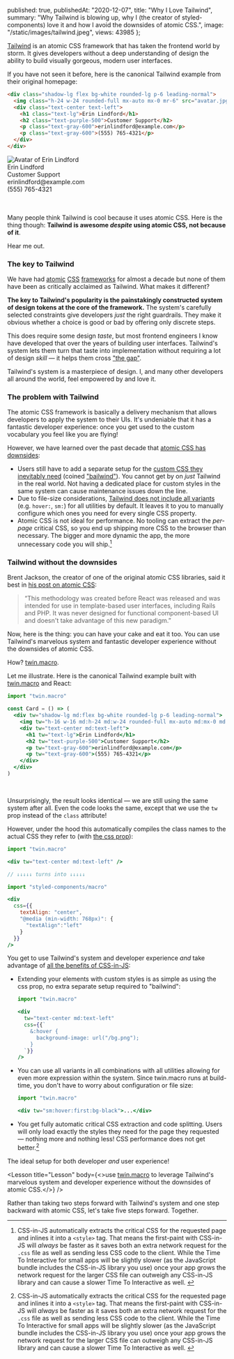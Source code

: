 
  published: true,
  publishedAt: "2020-12-07",
  title: "Why I Love Tailwind",
  summary: "Why Tailwind is blowing up, why I (the creator of styled-components) love it and how I avoid the downsides of atomic CSS.",
  image: "/static/images/tailwind.jpeg",
  views: 43985
};


[Tailwind](https://tailwindcss.com) is an atomic CSS framework that has taken the frontend world by storm. It gives developers without a deep understanding of design the ability to build visually gorgeous, modern user interfaces. 

If you have not seen it before, here is the canonical Tailwind example from their original homepage:

```html
<div class="shadow-lg flex bg-white rounded-lg p-6 leading-normal">
  <img class="h-24 w-24 rounded-full mx-auto mx-0 mr-6" src="avatar.jpg" />
  <div class="text-center text-left">
    <h1 class="text-lg">Erin Lindford</h1>
    <h2 class="text-purple-500">Customer Support</h2>
    <p class="text-gray-600">erinlindford@example.com</p>
    <p class="text-gray-600">(555) 765-4321</p>
  </div>
</div>
```

<style>{`
.shadow-lg { box-shadow: 0 10px 15px -3px rgba(0,0,0,.1), 0 4px 6px -2px rgba(0,0,0,.05); }
.p-6 { padding: 1.5rem; }
.leading-normal { line-height: 1.5; }
.rounded-lg { border-radius: .5rem; }
.bg-white { background-color: #fff; }
.h-16 { height: 4rem; }
.w-16 { width: 4rem; }
.rounded-full { border-radius: 9999px; }
.mx-auto { margin-left: auto; margin-right: auto; }
.text-center { text-align: center; }
.text-lg { font-size: 1.125rem; }
.text-purple-500 { color: #9f7aea; }
.text-gray-600 { color: #718096; }
.flex { display: flex; }
.h-24 { height: 6rem; }
.w-24 { width: 6rem; }
.mx-0 { margin-left: 0; margin-right: 0; }
.mr-6 { margin-right: 1.5rem; }
.text-left { text-align: left; }
`}</style>

<div className="shadow-lg flex bg-white rounded-lg p-6 leading-normal" style={{ fontFamily: "sans-serif", wordBreak: "break-all" }}>
  <img
    alt="Avatar of Erin Lindford"
    className="h-24 w-24 rounded-full mx-auto mx-0 mr-6" 
    src="https://randomuser.me/api/portraits/women/17.jpg"
  />
  <div className="text-center text-left">
    <div className="text-lg">Erin Lindford</div>
    <div className="text-purple-500">Customer Support</div>
    <div className="text-gray-600">erinlindford@example.com</div>
    <div className="text-gray-600">(555) 765-4321</div>
  </div>
</div>

<br />
<br />

Many people think Tailwind is cool because it uses atomic CSS. Here is the thing though: **Tailwind is awesome _despite_ using atomic CSS, not because of it**.

Hear me out.

### The key to Tailwind

We have had [atomic](https://github.com/basscss/basscss/commit/ed65eec980c4899d930f2c293f70bc619573456f) [CSS](https://github.com/tachyons-css/tachyons/commit/7f27af8d52d8ed03615e23a9db5ff33fc8153729) [frameworks](https://medium.com/buzzfeed-design/introducing-solid-1c16b1bf4868) for almost a decade but none of them have been as critically acclaimed as Tailwind. What makes it different?

**The key to Tailwind's popularity is the painstakingly constructed system of design tokens at the core of the framework.** The system's carefully selected constraints give developers _just_ the right guardrails. They make it obvious whether a choice is good or bad by offering only discrete steps.

This does require some design _taste_, but most frontend engineers I know have developed that over the years of building user interfaces. Tailwind's system lets them turn that taste into implementation without requiring a lot of design _skill_ — it helps them cross ["the gap"](https://vimeo.com/85040589).

Tailwind's system is a masterpiece of design. I, and many other developers all around the world, feel empowered by and love it.

### The problem with Tailwind

The atomic CSS framework is basically a delivery mechanism that allows developers to apply the system to their UIs. It's undeniable that it has a fantastic developer experience: once you get used to the custom vocabulary you feel like you are flying!

However, we have learned over the past decade that [atomic CSS has downsides](https://jxnblk.com/blog/two-steps-forward/):

- Users still have to add a separate setup for the [custom CSS they inevitably need](https://twitter.com/kentcdodds/status/1240868842361913347) (coined ["bailwind"](https://twitter.com/samselikoff/status/1251637275412357121)). You cannot get by on _just_ Tailwind in the real world. Not having a dedicated place for custom styles in the same system can cause maintenance issues down the line.
- Due to file-size considerations, [Tailwind does not include all variants](https://tailwindcss.com/docs/hover-focus-and-other-states#default-variants-reference) (e.g. `hover:`, `sm:`) for all utilities by default. It leaves it to you to manually configure which ones you need for every single CSS property.
- Atomic CSS is not ideal for performance. No tooling can extract the _per-page_ critical CSS, so you end up shipping more CSS to the browser than necessary. The bigger and more dynamic the app, the more unnecessary code you will ship.[^1]

### Tailwind without the downsides

Brent Jackson, the creator of one of the original atomic CSS libraries, said it best in [his post on atomic CSS](https://jxnblk.com/blog/two-steps-forward/):

> “This methodology was created before React was released and was intended for use in template-based user interfaces, including Rails and PHP. It was never designed for functional component-based UI and doesn't take advantage of this new paradigm.”

Now, here is the thing: you can have your cake and eat it too. You can use Tailwind's marvelous system and fantastic developer experience without the downsides of atomic CSS.

How? [twin.macro](https://github.com/ben-rogerson/twin.macro).

Let me illustrate. Here is the canonical Tailwind example built with [twin.macro](https://github.com/ben-rogerson/twin.macro) and React:

```jsx
import "twin.macro"

const Card = () => (
  <div tw="shadow-lg md:flex bg-white rounded-lg p-6 leading-normal">
    <img tw="h-16 w-16 md:h-24 md:w-24 rounded-full mx-auto md:mx-0 md:mr-6" src="avatar.jpg" />
    <div tw="text-center md:text-left">
      <h1 tw="text-lg">Erin Lindford</h1>
      <h2 tw="text-purple-500">Customer Support</h2>
      <p tw="text-gray-600">erinlindford@example.com</p>
      <p tw="text-gray-600">(555) 765-4321</p>
    </div>
  </div>
)
```

<TwinMacroExample />

<br />

Unsurprisingly, the result looks identical — we are still using the same system after all. Even the code looks the same, except that we use the `tw` prop instead of the `class` attribute!

However, under the hood this automatically compiles the class names to the actual CSS they refer to (with [the css prop](https://medium.com/styled-components/announcing-native-support-for-the-css-prop-in-styled-components-245ca5252feb)):

```jsx
import "twin.macro"

<div tw="text-center md:text-left" />

// ↓↓↓↓↓ turns into ↓↓↓↓↓

import "styled-components/macro"

<div 
  css={{
    textAlign: "center",
    "@media (min-width: 768px)": {
      "textAlign":"left"
    }
  }}
/>
```

You get to use Tailwind's system and developer experience _and_ take advantage of [all the benefits of CSS-in-JS](/thoughts/css-in-js):

- Extending your elements with custom styles is as simple as using the css prop, no extra separate setup required to "bailwind":

  ```jsx
  import "twin.macro"

  <div
    tw="text-center md:text-left"
    css={{`
      &:hover { 
        background-image: url("/bg.png");
      }
    `}}
  />
  ```

- You can use all variants in all combinations with all utilities allowing for even more expression within the system. Since twin.macro runs at build-time, you don't have to worry about configuration or file size:

  ```jsx
  import "twin.macro"

  <div tw="sm:hover:first:bg-black">...</div>
  ```

- You get fully automatic critical CSS extraction and code splitting. Users will only load exactly the styles they need for the page they requested — nothing more and nothing less! CSS performance does not get better.[^1]

The ideal setup for both developer _and_ user experience!

<Lesson title="Lesson" body={<>use <a href="https://github.com/ben-rogerson/twin.macro" target="_blank">twin.macro</a> to leverage Tailwind's marvelous system and developer experience without the downsides of atomic CSS.</>} />

Rather than taking two steps forward with Tailwind's system and one step backward with atomic CSS, let's take five steps forward. Together.

[^1]: CSS-in-JS automatically extracts the critical CSS for the requested page and inlines it into a `<style>` tag. That means the first-paint with CSS-in-JS will _always_ be faster as it saves both an extra network request for the `.css` file as well as sending less CSS code to the client. While the Time To Interactive for small apps will be slightly slower (as the JavaScript bundle includes the CSS-in-JS library you use) once your app grows the network request for the larger CSS file can outweigh any CSS-in-JS library and can cause a slower Time To Interactive as well.&nbsp;
